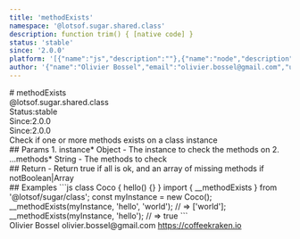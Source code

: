 ```yaml
---
title: 'methodExists'
namespace: '@lotsof.sugar.shared.class'
description: function trim() { [native code] }
status: 'stable'
since: '2.0.0'
platform: '[{"name":"js","description":""},{"name":"node","description":""}]'
author: '{"name":"Olivier Bossel","email":"olivier.bossel@gmail.com","url":"https://coffeekraken.io"}'
---
```

<div class="docmap-mdx">
# methodExists
<div class="_namespace">@lotsof.sugar.shared.class</div>
<div class="_metas">
<div class="_status"><span class="_status-label">Status:</span><span class="_status-value -stable">stable</span></div>
<div class="_since"><span class="_since-label">Since:</span><span class="_since-value">2.0.0</span></div>
<div class="_since"><span class="_since-label">Since:</span><span class="_since-value">2.0.0</span></div>
</div>
<div class="_description">
Check if one or more methods exists on a class instance
</div>
<div class="_params">
## Params
1. <span class="_name">instance<span class="_required">*</span></span><span class="_default"></span> <span class="_type">Object</span>
   - The instance to check the methods on
2. <span class="_name">...methods<span class="_required">*</span></span><span class="_default"></span> <span class="_type">String</span>
   - The methods to check
</div>
<div class="_return">
## Return
- <span class="_description">Return true if all is ok, and an array of missing methods if not</span><span class="_default"></span><span class="_type">Boolean|Array</span>
</div>
<div class="_examples">
## Examples
```js
class Coco {
   hello() {}
}
import { __methodExists } from '@lotsof/sugar/class';
const myInstance = new Coco();
__methodExists(myInstance, 'hello', 'world'); // => ['world'];
__methodExists(myInstance, 'hello'); // => true
```
</div>
<div class="_author">
<span class="_name">Olivier Bossel</span>
<span class="_email">olivier.bossel@gmail.com</span>
<a href="https://coffeekraken.io" target="_blank" class="_url">https://coffeekraken.io</a>
</div>
</div>